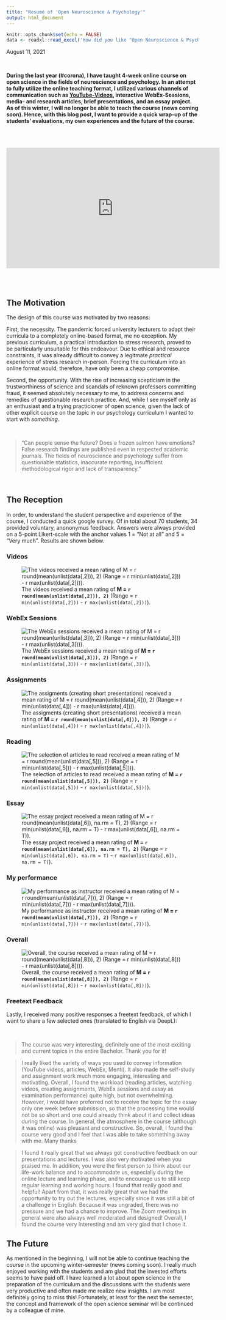 ```yaml
---
title: "Resumé of 'Open Neuroscience & Psychology'"
output: html_document
---
```


```r
knitr::opts_chunk$set(echo = FALSE)
data <- readxl::read_excel('How did you like "Open Neuroscience & Psychology"? (Antworten).xlsx')
```

August 11, 2021

<br>

**During the last year (#corona), I have taught 4-week online course on open science in the fields of neuroscience and psychology. In an attempt to fully utilize the online teaching format, I utilized various channels of communication such as [YouTube-Videos](https://youtube.com/playlist?list=PLA4sf7DGYk9kjMwpVCk3cfIHZi33JBC51), interactive WebEx-Sessions, media- and research articles, brief presentations, and an essay project. As of this winter, I will no longer be able to teach the course (news coming soon). Hence, with this blog post, I want to provide a quick wrap-up of the students' evaluations, my own experiences and the future of the course.**

<br><br>

<iframe width="560" height="315" src="https://www.youtube.com/embed/videoseries?list=PLA4sf7DGYk9kjMwpVCk3cfIHZi33JBC51" title="YouTube video player" frameborder="0" allow="accelerometer; autoplay; clipboard-write; encrypted-media; gyroscope; picture-in-picture" allowfullscreen></iframe>

<br><br>

## The Motivation

The design of this course was motivated by two reasons: 

First, the necessity. The pandemic forced university lecturers to adapt their curricula to a completely online-based format, me no exception. My previous curriculum, a practical introduction to stress research, proved to be particularly unsuitable for this endeavour. Due to ethical and resource constraints, it was already difficult to convey a legitmate *practical* experience of stress research in-person. Forcing the curriculum into an online format would, therefore, have only been a cheap compromise. 

Second, the opportunity. With the rise of increasing scepticism in the trustworthiness of science and scandals of reknown professors committing fraud, it seemed absolutely necessary to me, to address concerns and remedies of questionable research practice. And, while I see myself only as an enthusiast and a trying practicioner of open science, given the lack of other explicit course on the topic in our psychology curriculum I wanted to start with *something*.

<br>

>"Can people sense the future? Does a frozen salmon have emotions? False research findings are published even in respected academic journals. The fields of neuroscience and psychology suffer from questionable statistics, inaccurate reporting, insufficient methodological rigor and lack of transparency."

<br>

## The Reception

In order, to understand the student perspective and experience of the course, I conducted a quick google survey. Of in total about 70 students, 34 provided voluntary, anononymus feedback. Answers were always provided on a 5-point Likert-scale with the anchor values 1 = "Not at all" and 5 = "Very much". Results are shown below. 

### Videos

![The videos received a mean rating of **M = `r round(mean(unlist(data[,2])), 2)`** (Range = `r min(unlist(data[,2]))` - `r max(unlist(data[,2]))`).](OpenSciEval/Slide1.png)

### WebEx Sessions

![The WebEx sessions received a mean rating of **M = `r round(mean(unlist(data[,3])), 2)`** (Range = `r min(unlist(data[,3]))` - `r max(unlist(data[,3]))`).](OpenSciEval/Slide2.png)

### Assignments

![The assigments (creating short presentations) received a mean rating of **M = `r round(mean(unlist(data[,4])), 2)`** (Range = `r min(unlist(data[,4]))` - `r max(unlist(data[,4]))`).](OpenSciEval/Slide3.png)

### Reading

![The selection of articles to read received a mean rating of **M = `r round(mean(unlist(data[,5])), 2)`** (Range = `r min(unlist(data[,5]))` - `r max(unlist(data[,5]))`).](OpenSciEval/Slide4.png)

### Essay

![The essay project received a mean rating of **M = `r round(mean(unlist(data[,6]), na.rm = T), 2)`** (Range = `r min(unlist(data[,6]), na.rm = T)` - `r max(unlist(data[,6]), na.rm = T)`).](OpenSciEval/Slide5.png)

### My performance

![My performance as instructor received a mean rating of **M = `r round(mean(unlist(data[,7])), 2)`** (Range = `r min(unlist(data[,7]))` - `r max(unlist(data[,7]))`).](OpenSciEval/Slide6.png)

### Overall

![Overall, the course received a mean rating of **M = `r round(mean(unlist(data[,8])), 2)`** (Range = `r min(unlist(data[,8]))` - `r max(unlist(data[,8]))`).](OpenSciEval/Slide7.png)

### Freetext Feedback

Lastly, I received many positive responses a freetext feedback,
of which I want to share a few selected ones (translated to English via DeepL):

<br>

>The course was very interesting, definitely one of the most exciting and current topics in the entire Bachelor. Thank you for it!

>I really liked the variety of ways you used to convey information (YouTube videos, articles, WebEx, Menti).  It also made the self-study and assignment work much more engaging, interesting and motivating.  Overall, I found the workload (reading articles, watching videos, creating assignments, WebEx sessions and essay as examination performance) quite high, but not overwhelming. However, I would have preferred not to receive the topic for the essay only one week before submission, so that the processing time would not be so short and one could already think about it and collect ideas during the course. In general, the atmosphere in the course (although it was online) was pleasant and constructive. So, overall, I found the course very good and I feel that I was able to take something away with me. Many thanks

>I found it really great that we always got constructive feedback on our presentations and lectures. I was also very motivated when you praised me. In addition, you were the first person to think about our life-work balance and to accommodate us, especially during the online lecture and learning phase, and to encourage us to still keep regular learning and working hours. I found that really good and helpful! Apart from that, it was really great that we had the opportunity to try out the lectures, especially since it was still a bit of a challenge in English. Because it was ungraded, there was no pressure and we had a chance to improve. The Zoom meetings in general were also always well moderated and designed! Overall, I found the course very interesting and am very glad that I chose it.

## The Future

As mentioned in the beginning, I will not be able to continue teaching the course in the upcoming winter-semester (news coming soon). I really much enjoyed working with the students and am glad that the invested efforts seems to have paid off. I have learned a lot about open science in the preparation of the curriculum and the discussions with the students were very productive and often made me realize new insights. I am most definitely going to miss this! Fortunately, at least for the next the semester, the concept and framework of the open science seminar will be continued by a colleague of mine.